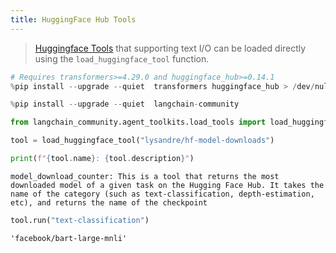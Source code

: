 ```yaml
---
title: HuggingFace Hub Tools
---
```


>[Huggingface Tools](https://huggingface.co/docs/transformers/v4.29.0/en/custom_tools) that supporting text I/O can be
loaded directly using the `load_huggingface_tool` function.


```python
# Requires transformers>=4.29.0 and huggingface_hub>=0.14.1
%pip install --upgrade --quiet  transformers huggingface_hub > /dev/null
```


```python
%pip install --upgrade --quiet  langchain-community
```


```python
from langchain_community.agent_toolkits.load_tools import load_huggingface_tool

tool = load_huggingface_tool("lysandre/hf-model-downloads")

print(f"{tool.name}: {tool.description}")
```
```output
model_download_counter: This is a tool that returns the most downloaded model of a given task on the Hugging Face Hub. It takes the name of the category (such as text-classification, depth-estimation, etc), and returns the name of the checkpoint
```

```python
tool.run("text-classification")
```



```output
'facebook/bart-large-mnli'
```



```python

```
